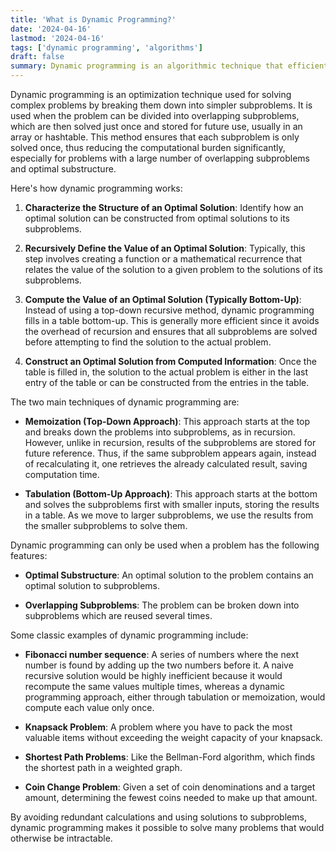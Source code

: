 ```yaml
---
title: 'What is Dynamic Programming?'
date: '2024-04-16'
lastmod: '2024-04-16'
tags: ['dynamic programming', 'algorithms']
draft: false
summary: Dynamic programming is an algorithmic technique that efficiently solves problems by breaking them down into smaller overlapping subproblems and storing the solutions to these subproblems to avoid redundant computations.
---
```


Dynamic programming is an optimization technique used for solving complex problems by breaking them down into simpler subproblems. It is used when the problem can be divided into overlapping subproblems, which are then solved just once and stored for future use, usually in an array or hashtable. This method ensures that each subproblem is only solved once, thus reducing the computational burden significantly, especially for problems with a large number of overlapping subproblems and optimal substructure.

Here's how dynamic programming works:

1. **Characterize the Structure of an Optimal Solution**: Identify how an optimal solution can be constructed from optimal solutions to its subproblems.

2. **Recursively Define the Value of an Optimal Solution**: Typically, this step involves creating a function or a mathematical recurrence that relates the value of the solution to a given problem to the solutions of its subproblems.

3. **Compute the Value of an Optimal Solution (Typically Bottom-Up)**: Instead of using a top-down recursive method, dynamic programming fills in a table bottom-up. This is generally more efficient since it avoids the overhead of recursion and ensures that all subproblems are solved before attempting to find the solution to the actual problem.

4. **Construct an Optimal Solution from Computed Information**: Once the table is filled in, the solution to the actual problem is either in the last entry of the table or can be constructed from the entries in the table.

The two main techniques of dynamic programming are:

- **Memoization (Top-Down Approach)**: This approach starts at the top and breaks down the problems into subproblems, as in recursion. However, unlike in recursion, results of the subproblems are stored for future reference. Thus, if the same subproblem appears again, instead of recalculating it, one retrieves the already calculated result, saving computation time.

- **Tabulation (Bottom-Up Approach)**: This approach starts at the bottom and solves the subproblems first with smaller inputs, storing the results in a table. As we move to larger subproblems, we use the results from the smaller subproblems to solve them.

Dynamic programming can only be used when a problem has the following features:

- **Optimal Substructure**: An optimal solution to the problem contains an optimal solution to subproblems.

- **Overlapping Subproblems**: The problem can be broken down into subproblems which are reused several times.

Some classic examples of dynamic programming include:

- **Fibonacci number sequence**: A series of numbers where the next number is found by adding up the two numbers before it. A naive recursive solution would be highly inefficient because it would recompute the same values multiple times, whereas a dynamic programming approach, either through tabulation or memoization, would compute each value only once.

- **Knapsack Problem**: A problem where you have to pack the most valuable items without exceeding the weight capacity of your knapsack.

- **Shortest Path Problems**: Like the Bellman-Ford algorithm, which finds the shortest path in a weighted graph.

- **Coin Change Problem**: Given a set of coin denominations and a target amount, determining the fewest coins needed to make up that amount.

By avoiding redundant calculations and using solutions to subproblems, dynamic programming makes it possible to solve many problems that would otherwise be intractable.